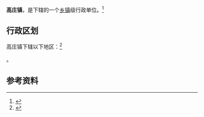 {{中国乡级行政区|61/04/23/108/000}}

'''高庄镇'''，是{{PRC admin/fullname|61/04/23/108/000|3}}下辖的一个[[乡镇|乡镇]]级行政单位。<ref>{{PRC admin/ref sgc|{{PRC admin/parent|61/04/23/108/000}}}}</ref>

== 行政区划 ==

高庄镇下辖以下地区：<ref>{{PRC admin/ref sgc|61/04/23/108/000}}</ref>

{{PRC admin/children|61/04/23/108/000}}。

== 参考资料 ==

{{reflist}}

{{行政区划小作品}}
{{PRC admin/navcat|61/04/23/108/000}}